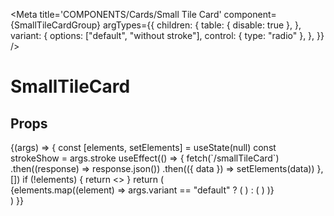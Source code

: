 
<Meta
  title='COMPONENTS/Cards/Small Tile Card'
  component={SmallTileCardGroup}
  argTypes={{
    children: {
      table: { disable: true },
    },
    variant: {
      options: ["default", "without stroke"],
      control: { type: "radio" },
    },
  }}
/>

# SmallTileCard

## Props

<Props of={SmallTileCardGroup} />

<Preview>
  <Story name='Small Tile Card' args={{ variant: "default" }}>
    {(args) => {
      const [elements, setElements] = useState(null)
      const strokeShow = args.stroke
      useEffect(() => {
        fetch(`/smallTileCard`)
          .then((response) => response.json())
          .then(({ data }) => setElements(data))
      }, [])
      if (!elements) {
        return <></>
      }
      return (
        <div className='py-2.5'>
          <SmallTileCardGroup columns={args.columns}>
            {elements.map((element) =>
              args.variant == "default" ? (
                <SmallTileCard
                  backgroundColor={element.backgroundColor}
                  eyebrow={element.eyebrow}
                  img={element.image.src && element.image}
                  key={element.id}
                  stroke
                  title={element.title}
                  to={element.to}
                />
              ) : (
                <SmallTileCard
                  backgroundColor={element.backgroundColor}
                  eyebrow={element.eyebrow}
                  img={element.image.src && element.image}
                  key={element.id}
                  title={element.title}
                  to={element.to}
                />
              )
            )}
          </SmallTileCardGroup>
        </div>
      )
    }}
  </Story>
</Preview>
